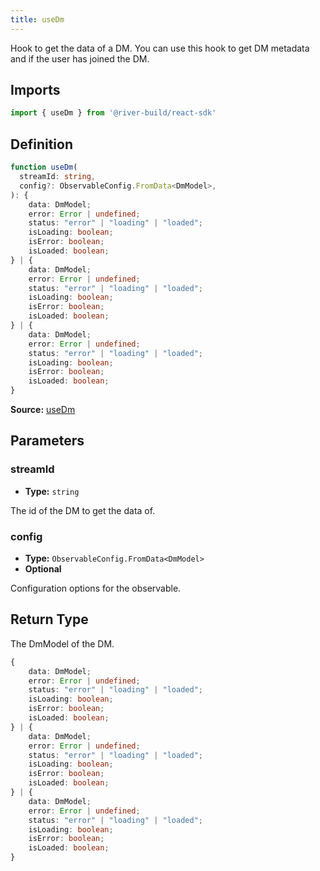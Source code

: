 ```yaml
---
title: useDm
---
```

Hook to get the data of a DM. You can use this hook to get DM metadata and if the user has joined the DM.

## Imports

```ts
import { useDm } from '@river-build/react-sdk'
```

## Definition

```ts
function useDm(
  streamId: string,
  config?: ObservableConfig.FromData<DmModel>,
): {
    data: DmModel;
    error: Error | undefined;
    status: "error" | "loading" | "loaded";
    isLoading: boolean;
    isError: boolean;
    isLoaded: boolean;
} | {
    data: DmModel;
    error: Error | undefined;
    status: "error" | "loading" | "loaded";
    isLoading: boolean;
    isError: boolean;
    isLoaded: boolean;
} | {
    data: DmModel;
    error: Error | undefined;
    status: "error" | "loading" | "loaded";
    isLoading: boolean;
    isError: boolean;
    isLoaded: boolean;
}
```

**Source:** [useDm](https://github.com/river-build/river/blob/main/packages/react-sdk/src/useDm.ts)

## Parameters

### streamId

- **Type:** `string`

The id of the DM to get the data of.

### config

- **Type:** `ObservableConfig.FromData<DmModel>`
- **Optional**

Configuration options for the observable.

## Return Type

The DmModel of the DM.

```ts
{
    data: DmModel;
    error: Error | undefined;
    status: "error" | "loading" | "loaded";
    isLoading: boolean;
    isError: boolean;
    isLoaded: boolean;
} | {
    data: DmModel;
    error: Error | undefined;
    status: "error" | "loading" | "loaded";
    isLoading: boolean;
    isError: boolean;
    isLoaded: boolean;
} | {
    data: DmModel;
    error: Error | undefined;
    status: "error" | "loading" | "loaded";
    isLoading: boolean;
    isError: boolean;
    isLoaded: boolean;
}
```

